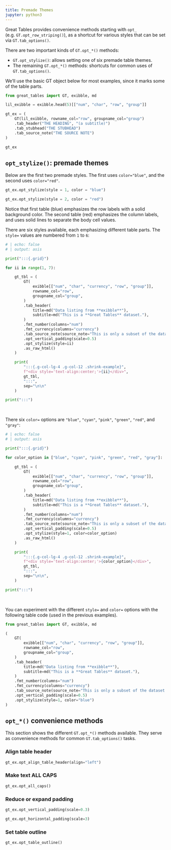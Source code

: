 ```yaml
---
title: Premade Themes
jupyter: python3
---
```


Great Tables provides convenience methods starting with `opt_` (e.g. `GT.opt_row_striping()`), as a shortcut for various styles that can be set via `GT.tab_options()`.

There are two important kinds of `GT.opt_*()` methods:

* `GT.opt_stylize()`: allows setting one of six premade table themes.
* The remaining `GT.opt_*()` methods: shortcuts for common uses of `GT.tab_options()`.

We'll use the basic GT object below for most examples, since it marks some of the table parts.


```python
from great_tables import GT, exibble, md

lil_exibble = exibble.head(5)[["num", "char", "row", "group"]]

gt_ex = (
    GT(lil_exibble, rowname_col="row", groupname_col="group")
    .tab_header("THE HEADING", "(a subtitle)")
    .tab_stubhead("THE STUBHEAD")
    .tab_source_note("THE SOURCE NOTE")
)

gt_ex
```


## `opt_stylize()`: premade themes

Below are the first two premade styles. The first uses `color="blue"`, and the second uses `color="red"`.

:::::: {.grid}
:::{.g-col-lg-6 .g-col-12}

```python
gt_ex.opt_stylize(style = 1, color = "blue")
```

:::
:::{.g-col-lg-6 .g-col-12}
```python
gt_ex.opt_stylize(style = 2, color = "red")
```
:::
::::::

Notice that first table (blue) emphasizes the row labels with a solid background color. The second table (red) emphasizes the column labels, and uses solid lines to separate the body cell values.

There are six styles available, each emphasizing different table parts. The `style=` values are numbered from `1` to `6`:

```{=html}
<style>
.shrink-example table {
    zoom: 60%;
}
</style>
```

```python
# | echo: false
# | output: asis

print(":::{.grid}")

for ii in range(1, 7):

    gt_tbl = (
        GT(
            exibble[["num", "char", "currency", "row", "group"]],
            rowname_col="row",
            groupname_col="group",
        )
        .tab_header(
            title=md("Data listing from **exibble**"),
            subtitle=md("This is a **Great Tables** dataset."),
        )
        .fmt_number(columns="num")
        .fmt_currency(columns="currency")
        .tab_source_note(source_note="This is only a subset of the dataset.")
        .opt_vertical_padding(scale=0.5)
        .opt_stylize(style=ii)
        .as_raw_html()
    )

    print(
        ":::{.g-col-lg-4 .g-col-12 .shrink-example}",
        f"<div style='text-align:center;'>{ii}</div>",
        gt_tbl,
        ":::",
        sep="\n\n"
    )

print(":::")
```

<br>

There six `color=` options are `"blue"`, `"cyan"`, `"pink"`, `"green"`, `"red"`, and `"gray"`:

```python
# | echo: false
# | output: asis

print(":::{.grid}")

for color_option in ["blue", "cyan", "pink", "green", "red", "gray"]:

    gt_tbl = (
        GT(
            exibble[["num", "char", "currency", "row", "group"]],
            rowname_col="row",
            groupname_col="group",
        )
        .tab_header(
            title=md("Data listing from **exibble**"),
            subtitle=md("This is a **Great Tables** dataset."),
        )
        .fmt_number(columns="num")
        .fmt_currency(columns="currency")
        .tab_source_note(source_note="This is only a subset of the dataset.")
        .opt_vertical_padding(scale=0.5)
        .opt_stylize(style=1, color=color_option)
        .as_raw_html()
    )

    print(
        ":::{.g-col-lg-4 .g-col-12 .shrink-example}",
        f"<div style='text-align:center;'>{color_option}</div>",
        gt_tbl,
        ":::",
        sep="\n\n",
    )

print(":::")
```

<br>

You can experiment with the different `style=` and `color=` options with the following table code (used in the previous examples).

```python
from great_tables import GT, exibble, md

(
    GT(
        exibble[["num", "char", "currency", "row", "group"]],
        rowname_col="row",
        groupname_col="group",
    )
    .tab_header(
        title=md("Data listing from **exibble**"),
        subtitle=md("This is a **Great Tables** dataset."),
    )
    .fmt_number(columns="num")
    .fmt_currency(columns="currency")
    .tab_source_note(source_note="This is only a subset of the dataset.")
    .opt_vertical_padding(scale=0.5)
    .opt_stylize(style=1, color="blue")
)
```

## `opt_*()` convenience methods

This section shows the different `GT.opt_*()` methods available. They serve as convenience methods for common `GT.tab_options()` tasks.

### Align table header

```python
gt_ex.opt_align_table_header(align="left")
```


### Make text ALL CAPS

```python
gt_ex.opt_all_caps()
```

### Reduce or expand padding

```python
gt_ex.opt_vertical_padding(scale=0.3)
```

```python
gt_ex.opt_horizontal_padding(scale=3)
```

### Set table outline

```python
gt_ex.opt_table_outline()
```

